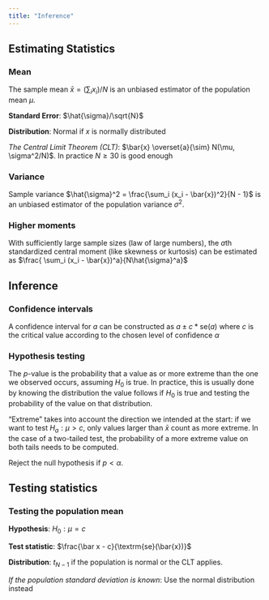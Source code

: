 ```yaml
---
title: "Inference"
---
```


## Estimating Statistics

### Mean

The sample mean $\bar{x} = (\sum_i x_i)/N$ is an unbiased estimator of the population mean $\mu$. 

**Standard Error**: $\hat{\sigma}/\sqrt{N}$

**Distribution**: Normal if $x$ is normally distributed

*The Central Limit Theorem (CLT)*: $\bar{x} \overset{a}{\sim} N(\mu, \sigma^2/N)$. In practice $N \ge 30$ is good enough

### Variance

Sample variance $\hat{\sigma}^2 = \frac{\sum_i (x_i - \bar{x})^2}{N - 1}$  is an unbiased estimator of the population variance $\sigma^2$.

### Higher moments

With sufficiently large sample sizes (law of large numbers), the $a$th standardized central moment (like skewness or kurtosis) can be estimated as $\frac{ \sum_i (x_i - \bar{x})^a}{N\hat{\sigma}^a}$

## Inference

### Confidence intervals

A confidence interval for $a$ can be constructed as $a \pm c*\textrm{se}(a)$ where $c$ is the critical value according to the chosen level of confidence $\alpha$

### Hypothesis testing

The $p$-value is the probability that a value as or more extreme than the one we observed occurs, assuming $H_0$ is true. In practice, this is usually done by knowing the distribution the value follows if $H_0$ is true and testing the probability of the value on that distribution.

"Extreme" takes into account the direction we intended at the start: if we want to test $H_a: \mu > c$, only values larger than $\bar{x}$ count as more extreme. In the case of a two-tailed test, the probability of a more extreme value on both tails needs to be computed.

Reject the null hypothesis if $p < \alpha$.

## Testing statistics

### Testing the population mean

**Hypothesis**: $H_0: \mu = c$

**Test statistic**: $\frac{\bar x - c}{\textrm{se}(\bar{x})}$

**Distribution**: $t_{N - 1}$ if the population is normal or the CLT applies.

*If the population standard deviation is known*: Use the normal distribution instead
